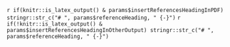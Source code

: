 <!-- This .Rmd file serves only to add the References heading, irrespective of output, and irrespective of whether you are using biblatex, natbib, or pandoc for references -->

`r if(knitr::is_latex_output() & params$insertReferencesHeadingInPDF) stringr::str_c("# ", params$referenceHeading, " {-}")`
`r if(!knitr::is_latex_output() & params$insertReferencesHeadingInOtherOutput) stringr::str_c("# ", params$referenceHeading, " {-}")`